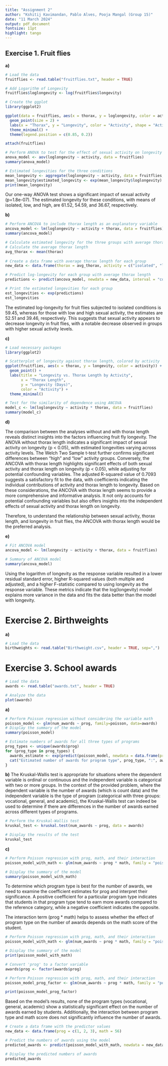 ---
title: "Assignment 2"
author: "Kshitij Kavimandan, Pablo Alves, Pooja Mangal (Group 15)"
date: "11 March 2024"
output: pdf_document
fontsize: 11pt
highlight: tango
---

## Exercise 1. Fruit flies

**a)** 

```{r}
# Load the data
fruitflies <- read.table("fruitflies.txt", header = TRUE)

# Add Logarithm of Longevity
fruitflies$loglongevity <- log(fruitflies$longevity)
```


```{r, fig.margin = TRUE, fig.width=4,fig.height=3,fig.align="center", warning=FALSE}
# Create the ggplot
library(ggplot2)

ggplot(data = fruitflies, aes(x = thorax, y = loglongevity, color = activity, shape = activity)) +
  geom_point(size = 2) +
  labs(x = "Thorax", y = "Longevity", color = "Activity", shape = "Activity") +
  theme_minimal() +
  theme(legend.position = c(0.85, 0.2))
```


```{r}
attach(fruitflies)

# Perform ANOVA to test for the effect of sexual activity on longevity
anova_model <- aov(loglongevity ~ activity, data = fruitflies)
summary(anova_model)

# Estimated longevities for the three conditions
mean_longevity <- aggregate(loglongevity ~ activity, data = fruitflies, FUN = mean)
mean_longevity$estimated_longevity <- exp(mean_longevity$loglongevity)
print(mean_longevity)
```

Our one-way ANOVA test shows a significant impact of sexual activity (p=1.8e-07). The estimated longevity for these conditions, with means of isolated, low, and high, are 61.52, 54.59, and 36.67, respectively.

**b)**

```{r}
# Perform ANCOVA to include thorax length as an explanatory variable
ancova_model <- lm(loglongevity ~ activity + thorax, data = fruitflies)
summary(ancova_model)

# Calculate estimated longevity for the three groups with average thorax lengths
# Calculate the average thorax length
avg_thorax <- mean(thorax)
 
# Create a data frame with average thorax length for each group
new_data <- data.frame(thorax = avg_thorax, activity = c("isolated", "low", "high"))

# Predict log-longevity for each group with average thorax length
predictions <- predict(ancova_model, newdata = new_data, interval = "confidence", level = 0.95)

# Print the estimated longevities for each group
est_longevities <- exp(predictions)
est_longevities
```

The estimated log-longevity for fruit flies subjected to isolated conditions is 59.45, whereas for those with low and high sexual activity, the estimates are 52.51 and 39.46, respectively. This suggests that sexual activity appears to decrease longevity in fruit flies, with a notable decrease observed in groups with higher sexual activity levels.

**c)**

```{r, fig.margin = TRUE, fig.width=5,fig.height=3,fig.align="center"}
# Load necessary packages
library(ggplot2)

# Scatterplot of longevity against thorax length, colored by activity
ggplot(fruitflies, aes(x = thorax, y = longevity, color = activity)) +
  geom_point() +
  labs(title = "Longevity vs. Thorax Length by Activity",
       x = "Thorax Length",
       y = "Longevity (Days)",
       color = "Activity") +
  theme_minimal()

# Test for the similarity of dependence using ANCOVA
model_c <- lm(loglongevity ~ activity * thorax, data = fruitflies)
summary(model_c)
```

**d)**

The comparison between the analyses without and with thorax length reveals distinct insights into the factors influencing fruit fly longevity. The ANOVA without thorax length indicates a significant impact of sexual activity on longevity (p < 0.05), with estimated longevities varying across activity levels. The Welch Two Sample t-test further confirms significant differences between "high" and "low" activity groups. Conversely, the ANCOVA with thorax length highlights significant effects of both sexual activity and thorax length on longevity (p < 0.05), while adjusting for potential confounding variables. The adjusted R-squared value of 0.7093 suggests a satisfactory fit to the data, with coefficients indicating the individual contributions of activity and thorax length to longevity. Based on these considerations, the ANCOVA with thorax length seems to provide a more comprehensive and informative analysis. It not only accounts for potential confounding variables but also offers insights into the independent effects of sexual activity and thorax length on longevity.

Therefore, to understand the relationship between sexual activity, thorax length, and longevity in fruit flies, the ANCOVA with thorax length would be the preferred analysis.


**e)**

```{r}
# Fit ANCOVA model
ancova_model <- lm(longevity ~ activity + thorax, data = fruitflies)

# Summary of ANCOVA model
summary(ancova_model)
```

Using the logarithm of longevity as the response variable resulted in a lower residual standard error, higher R-squared values (both multiple and adjusted), and a higher F-statistic compared to using longevity as the response variable. These metrics indicate that the log(longevity) model explains more variance in the data and fits the data better than the model with longevity.


# Exercise 2. Birthweights

**a)** 

```{r}
# Load the data
birthweights <- read.table("Birthweight.csv", header = TRUE, sep=",")
```


# Exercise 3. School awards

```{r, fig.margin = TRUE, fig.width=5,fig.height=3,fig.align="center"}
# Load the data
awards <- read.table("awards.txt", header = TRUE)

# Analyze the data
plot(awards)
```

**a)** 

```{r}
# Perform Poisson regression without considering the variable math
poisson_model <- glm(num_awards ~ prog, family=poisson, data=awards)
# Display the summary of the model
summary(poisson_model)

# Estimate numbers of awards for all three types of programs
prog_types <- unique(awards$prog)
for (prog_type in prog_types) {
  awards_estimate <- exp(predict(poisson_model, newdata = data.frame(prog = prog_type), type = "response"))
  cat("Estimated number of awards for program type", prog_type, ":", awards_estimate, "\n")
}
```

**b)**
The Kruskal-Wallis test is appropriate for situations where the dependent variable is ordinal or continuous and the independent variable is categorical with two or more groups. In the context of the provided problem, where the dependent variable is the number of awards (which is count data) and the independent variable is the type of program (categorical with three groups: vocational, general, and academic), the Kruskal-Wallis test can indeed be used to determine if there are differences in the number of awards earned across different types of programs.

```{r}
# Perform the Kruskal-Wallis test
kruskal_test <- kruskal.test(num_awards ~ prog, data = awards)

# Display the results of the test
kruskal_test
```

**c)**

```{r}
# Perform Poisson regression with prog, math, and their interaction
poisson_model_with_math <- glm(num_awards ~ prog * math, family = "poisson", data = awards)

# Display the summary of the model
summary(poisson_model_with_math)
```

To determine which program type is best for the number of awards, we need to examine the coefficient estimates for prog and interpret their significance. A positive coefficient for a particular program type indicates that students in that program type tend to earn more awards compared to the reference category, while a negative coefficient indicates the opposite.

The interaction term (prog * math) helps to assess whether the effect of program type on the number of awards depends on the math score of the student.

```{r}
# Perform Poisson regression with prog, math, and their interaction
poisson_model_with_math <- glm(num_awards ~ prog * math, family = "poisson", data = awards)

# Display the summary of the model
print(poisson_model_with_math)

# Convert 'prog' to a factor variable
awards$prog <- factor(awards$prog)

# Perform Poisson regression with prog, math, and their interaction
poisson_model_prog_factor <- glm(num_awards ~ prog * math, family = "poisson", data = awards)

print(poisson_model_prog_factor)

```


Based on the model's results, none of the program types (vocational, general, academic) show a statistically significant effect on the number of awards earned by students. Additionally, the interaction between program type and math score does not significantly influence the number of awards.

```{r}
# Create a data frame with the predictor values
new_data <- data.frame(prog = c(1, 2, 3), math = 56)

# Predict the numbers of awards using the model
predicted_awards <- predict(poisson_model_with_math, newdata = new_data, type = "response")

# Display the predicted numbers of awards
predicted_awards
```
